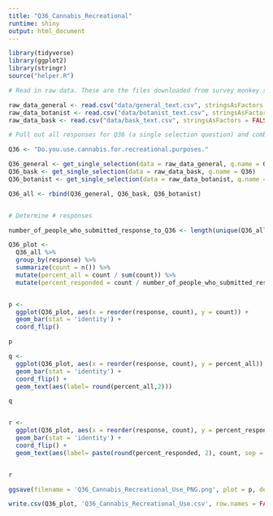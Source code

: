 ```yaml
---
title: "Q36_Cannabis_Recreational"
runtime: shiny
output: html_document
---
```



```r
library(tidyverse)
library(ggplot2)
library(stringr)
source("helper.R")
```


```r
# Read in raw data. These are the files downloaded from survey monkey saved as a .csv

raw_data_general <- read.csv("data/general_text.csv", stringsAsFactors = FALSE)
raw_data_botanist <- read.csv("data/botanist_text.csv", stringsAsFactors = FALSE)
raw_data_bask <- read.csv("data/bask_text.csv", stringsAsFactors = FALSE)

```


```r
# Pull out all responses for Q36 (a single selection question) and combine

Q36 <- "Do.you.use.cannabis.for.recreational.purposes."

Q36_general <- get_single_selection(data = raw_data_general, q.name = Q36)
Q36_bask <- get_single_selection(data = raw_data_bask, q.name = Q36)
Q36_botanist <- get_single_selection(data = raw_data_botanist, q.name = Q36)

Q36_all <- rbind(Q36_general, Q36_bask, Q36_botanist)


# Determine # responses

number_of_people_who_submitted_response_to_Q36 <- length(unique(Q36_all$id))

```

```r

Q36_plot <- 
  Q36_all %>%
  group_by(response) %>%
  summarize(count = n()) %>%
  mutate(percent_all = count / sum(count)) %>%
  mutate(percent_responded = count / number_of_people_who_submitted_response_to_Q36)


p <- 
  ggplot(Q36_plot, aes(x = reorder(response, count), y = count)) +
  geom_bar(stat = 'identity') + 
  coord_flip()

p

```
```r


q <- 
  ggplot(Q36_plot, aes(x = reorder(response, count), y = percent_all)) +
  geom_bar(stat = 'identity') +
  coord_flip() +
  geom_text(aes(label= round(percent_all,2)))

q


r <- 
  ggplot(Q36_plot, aes(x = reorder(response, count), y = percent_responded)) +
  geom_bar(stat = 'identity') +
  coord_flip() +
  geom_text(aes(label= paste(round(percent_responded, 2), count, sep = "***")))


r

```



```r

ggsave(filename = 'Q36_Cannabis_Recreational_Use_PNG.png', plot = p, device = 'png')

```

```r

write.csv(Q36_plot, 'Q36_Cannabis_Recreational_Use.csv', row.names = FALSE)

```


